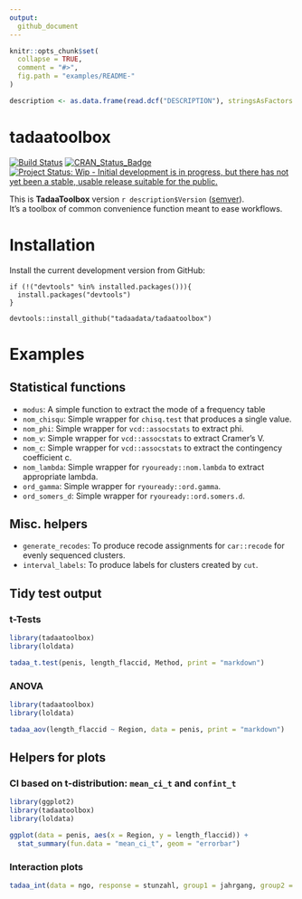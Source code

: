 ```yaml
---
output:
  github_document
---
```


<!-- README.md is generated from README.Rmd. Please edit that file -->

```r
knitr::opts_chunk$set(
  collapse = TRUE,
  comment = "#>",
  fig.path = "examples/README-"
)

description <- as.data.frame(read.dcf("DESCRIPTION"), stringsAsFactors = F)
```

# tadaatoolbox   

[![Build Status](https://travis-ci.org/tadaadata/tadaatoolbox.svg)](https://travis-ci.org/tadaadata/tadaatoolbox)
[![CRAN_Status_Badge](http://www.r-pkg.org/badges/version/tadaatoolbox)](http://cran.r-project.org/package=tadaatoolbox)
[![Project Status: Wip - Initial development is in progress, but there has not yet been a stable, usable release suitable for the public.](http://www.repostatus.org/badges/0.1.0/wip.svg)](http://www.repostatus.org/#wip)

This is **TadaaToolbox** version ``r description$Version`` ([semver](http://semver.org/)).  
It's a toolbox of common convenience function meant to ease workflows.

# Installation

Install the current development version from GitHub:

```
if (!("devtools" %in% installed.packages())){
  install.packages("devtools")
}

devtools::install_github("tadaadata/tadaatoolbox")
```

# Examples

## Statistical functions

* `modus`: A simple function to extract the mode of a frequency table
* `nom_chisqu`: Simple wrapper for `chisq.test` that produces a single value.
* `nom_phi`: Simple wrapper for `vcd::assocstats` to extract phi.
* `nom_v`: Simple wrapper for `vcd::assocstats` to extract Cramer's V.
* `nom_c`: Simple wrapper for `vcd::assocstats` to extract the contingency coefficient c.
* `nom_lambda`: Simple wrapper for `ryouready::nom.lambda` to extract appropriate lambda.
* `ord_gamma`: Simple wrapper for `ryouready::ord.gamma`.
* `ord_somers_d`: Simple wrapper for `ryouready::ord.somers.d`.

## Misc. helpers

* `generate_recodes`: To produce recode assignments for `car::recode` for evenly sequenced clusters.
* `interval_labels`: To produce labels for clusters created by `cut`.

## Tidy test output

### t-Tests

```r
library(tadaatoolbox)
library(loldata)

tadaa_t.test(penis, length_flaccid, Method, print = "markdown")
```

### ANOVA

```r
library(tadaatoolbox)
library(loldata)

tadaa_aov(length_flaccid ~ Region, data = penis, print = "markdown")
```

## Helpers for plots

### CI based on t-distribution: `mean_ci_t` and `confint_t`

```r
library(ggplot2)
library(tadaatoolbox)
library(loldata)

ggplot(data = penis, aes(x = Region, y = length_flaccid)) +
  stat_summary(fun.data = "mean_ci_t", geom = "errorbar")
```

### Interaction plots

```r
tadaa_int(data = ngo, response = stunzahl, group1 = jahrgang, group2 = geschl)
```

